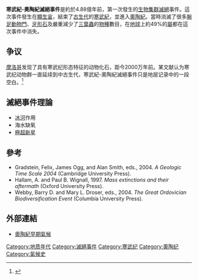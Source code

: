 {{expand|time=2012-06-10T12:16:45+00:00}}
{{expert-subject|time=2012-06-10T12:16:45+00:00}}
'''寒武紀-奧陶紀滅絕事件'''是約於4.88億年前，第一次發生的[[生物集群滅絕|生物集群滅絕]]事件。這次事件發生在[[顯生宙|顯生宙]]，結束了[[古生代|古生代]]的[[寒武紀|寒武紀]]，並進入[[奧陶紀|奧陶紀]]。當時消滅了很多[[腕足動物門|腕足動物門]]、[[牙形石|牙形石]]及嚴重減少了[[三葉蟲|三葉蟲]]的[[物種|物種]]數目，在[[地球|地球]]上約49%的[[屬|屬]]都在這次事件中消失。
==争议==
[[摩洛哥|摩洛哥]]发现了具有寒武纪形态特征的动物化石，距今2000万年前。某文献认为寒武纪动物群一直延续到中古生代，寒武紀-奧陶紀滅絕事件只是地层记录中的一段空白。<ref>{{cite journal|author1=Roy, P. V. |author2=Orr, P. J. |author3=Botting, J. P. |author4=Muir, L. A. |author5=Vinther, J. |author6=Lefebvre, B. |author7=el Hariri, K. |author8=Briggs, D. E. G. |lastauthoramp=yes |title=Ordovician faunas of Burgess Shale type |journal= Nature |volume=465 |issue=465 |pages= 215–218 |doi=10.1038/nature09038 |pmid=20463737 |year=2010 }}</ref>

==滅絕事件理論==
* [[冰河|冰河]]作用
* 海水缺氧
* [[極超新星|極超新星]]

==參考==
*Gradstein, Felix, James Ogg, and Alan Smith, eds., 2004. ''A Geologic Time Scale 2004'' (Cambridge University Press).
*Hallam, A. and Paul B. Wignall, 1997. ''Mass extinctions and their aftermath'' (Oxford University Press).
*Webby, Barry D. and Mary L. Droser, eds., 2004. ''The Great Ordovician Biodiversification Event'' (Columbia University Press).

==外部連結==
* [http://www.scotese.com/eordclim.htm 奧陶紀早期氣候] {{Wayback|url=http://www.scotese.com/eordclim.htm |date=20210225040322 }}

{{滅絕事件}}

[[Category:地质年代|Category:地质年代]]
[[Category:滅絕事件|Category:滅絕事件]]
[[Category:寒武纪|Category:寒武纪]]
[[Category:奧陶纪|Category:奧陶纪]]
[[Category:氣候史|Category:氣候史]]